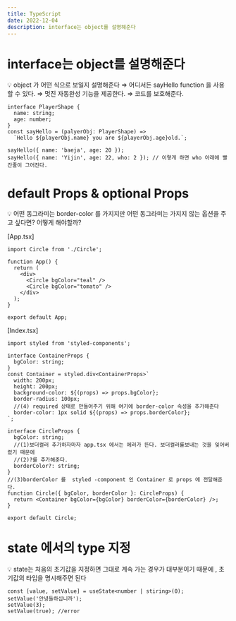 ```yaml
---
title: TypeScript
date: 2022-12-04
description: interface는 object를 설명해준다
---
```


# interface는 object를 설명해준다

<aside>
💡 object 가 어떤 식으로 보일지 설명해준다
⇒ 어디서든 sayHello function 을 사용할 수 있다.
⇒ 멋진 자동완성 기능을 제공한다.
⇒ 코드를 보호해준다.

</aside>

```tsx
interface PlayerShape {
  name: string;
  age: number;
}
const sayHello = (palyerObj: PlayerShape) =>
  `Hello ${playerObj.name} you are ${playerObj.age}old.`;

sayHello({ name: 'baeja', age: 20 });
sayHello({ name: 'Yijin', age: 22, who: 2 }); // 이렇게 하면 who 아래에 빨간줄이 그어진다.
```

# default Props & optional Props

<aside>
💡 어떤 동그라미는 border-color 를 가지지만 어떤 동그라미는 가지지 않는 옵션을 주고 싶다면? 어떻게 해야할까?

</aside>

[App.tsx]

```tsx
import Circle from './Circle';

function App() {
  return (
    <div>
      <Circle bgColor="teal" />
      <Circle bgColor="tomato" />
    </div>
  );
}

export default App;
```

[Index.tsx]

```tsx
import styled from 'styled-components';

interface ContainerProps {
  bgColor: string;
}
const Container = styled.div<ContainerProps>`
  width: 200px;
  height: 200px;
  background-color: ${(props) => props.bgColor};
  border-radius: 100px;
  //(4) required 상태로 만들어주기 위해 여기에 border-color 속성을 추가해준다
  border-color: 1px solid ${(props) => props.borderColor};
`;

interface CircleProps {
  bgColor: string;
  //(1)보더컬러 추가하자마자 app.tsx 에서는 에러가 뜬다. 보더컬러를보내는 것을 잊어버렸기 때문에
  //(2)?를 추가해준다.
  borderColor?: string;
}
//(3)borderColor 를  styled -component 인 Container 로 props 에 전달해준다.
function Circle({ bgColor, borderColor }: CircleProps) {
  return <Container bgColor={bgColor} borderColor={borderColor} />;
}

export default Circle;
```

# state 에서의 type 지정

<aside>
💡 state는 처음의 초기값을 지정하면 그대로 계속 가는 경우가 대부분이기 때문에 , 초기값의 타입을 명시해주면 된다

</aside>

```tsx
const [value, setValue] = useState<number | stiring>(0);
setValue('안녕들하십니까');
setValue(3);
setValue(true); //error
```
